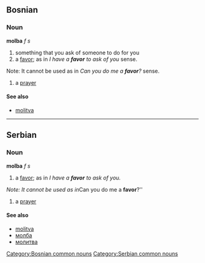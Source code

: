 ==Bosnian==
===Noun===
'''molba''' ''f s''
#something that you ask of someone to do for you
#a [[favor]]; as in ''I have a '''favor''' to ask of you'' sense.
Note: It cannot be used as in ''Can you do me a '''favor'''?'' sense.
#a [[prayer]]
====See also====
*[[molitva]]
[[Category:Bosnian common nouns]]
----

==Serbian==
===Noun===
'''molba''' ''f s''
#a [[favor]]; as in ''I have a '''favor''' to ask of you.''
''Note: It cannot be used as in ''Can you do me a '''favor'''?''
#a [[prayer]]
====See also====
*[[molitva]]
*[[молба]]
*[[молитва]]
[[Category:Serbian common nouns]]